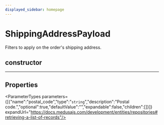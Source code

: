 ```yaml
---
displayed_sidebar: homepage
---
```



# ShippingAddressPayload

Filters to apply on the order's shipping address.

## constructor

___

## Properties

<ParameterTypes parameters={[{"name":"postal_code","type":"`string`","description":"Postal code.","optional":true,"defaultValue":"","expandable":false,"children":[]}]} expandUrl="https://docs.medusajs.com/development/entities/repositories#retrieving-a-list-of-records"/>

